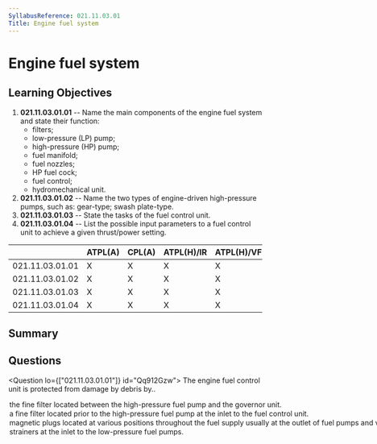 ```yaml
---
SyllabusReference: 021.11.03.01
Title: Engine fuel system
---
```


# Engine fuel system

## Learning Objectives

1.  **021.11.03.01.01** -- Name the main components of the engine fuel system and
    state their function:
    *   filters;
    *   low-pressure (LP) pump;
    *   high-pressure (HP) pump;
    *   fuel manifold;
    *   fuel nozzles;
    *   HP fuel cock;
    *   fuel control;
    *   hydromechanical unit.
2.  **021.11.03.01.02** -- Name the two types of engine-driven high-pressure
    pumps, such as: gear-type; swash plate-type.
3.  **021.11.03.01.03** -- State the tasks of the fuel control unit.
4.  **021.11.03.01.04** -- List the possible input parameters to a fuel control
    unit to achieve a given thrust/power setting.

|                 | ATPL(A) | CPL(A) | ATPL(H)/IR | ATPL(H)/VFR | CPL(H) | IR | CBIR(A) |
| --------------- | ------- | ------ | ---------- | ----------- | ------ | -- | ------- |
| 021.11.03.01.01 | X       | X      | X          | X           | X      |    |         |
| 021.11.03.01.02 | X       | X      | X          | X           | X      |    |         |
| 021.11.03.01.03 | X       | X      | X          | X           | X      |    |         |
| 021.11.03.01.04 | X       | X      | X          | X           | X      |    |         |

## Summary

## Questions

<Question lo={["021.11.03.01.01"]} id="Qq912Gzw">
  <Text variant="oneCorrect">
    The engine fuel control unit is protected from damage by debris by..
  </Text>

  <Option id="Qq912Gzw-2" correct>
    the fine filter located between the high-pressure fuel pump and the governor
    unit.
  </Option>

  <Option id="Qq912Gzw-0">
    a fine filter located prior to the high-pressure fuel pump at the inlet to
    the fuel control unit.
  </Option>

  <Option id="Qq912Gzw-1">
    magnetic plugs located at various positions throughout the fuel supply
    usually at the outlet of fuel pumps and valves.
  </Option>

  <Option id="Qq912Gzw-3">
    strainers at the inlet to the low-pressure fuel pumps.
  </Option>
</Question>
